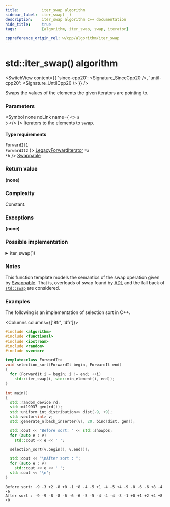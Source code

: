 ```yaml
---
title:			iter_swap algorithm
sidebar_label:	iter_swap(  )
description:	iter_swap algorithm C++ documentation
hide_title:		true
tags:			[algorithm, iter_swap, swap, iterator]

cppreference_origin_rel: w/cpp/algorithm/iter_swap
---
```



<!-- Terms -->


<!----------------- Codes ---------------------->


# std::iter_swap() algorithm

<SwitchView content={{
  'since-cpp20': <Signature_SinceCpp20 />,
  'until-cpp20': <Signature_UntilCpp20 />
}} />

Swaps the values of the elements the given iterators are pointing to.

### Parameters

<SymbolTable>

  <Symbol none noLink name={ <> <code>a</code> <br/> <code>b</code> </> }>
    Iterators to the elements to swap.
  </Symbol>

</SymbolTable>

#### Type requirements

<SymbolTable>
  <Symbol none noLink name={ <> <code>ForwardIt1</code> <br/> <code>ForwardIt2</code> </> }>
    <a href="/docs/named_req/LegacyForwardIterator">LegacyForwardIterator</a>
  </Symbol>
  <Symbol none noLink name={ <> <code>*a</code> <br/> <code>*b</code> </> }>
    <a href="/docs/named_req/Swappable">Swappable</a>
  </Symbol>
</SymbolTable>

### Return value

**(none)**

### Complexity

Constant.

### Exceptions

**(none)**

### Possible implementation

<details>
<summary>iter_swap(1)</summary>

```cpp
template<class ForwardIt1, class ForwardIt2>
constexpr void iter_swap(ForwardIt1 a, ForwardIt2 b) // constexpr since C++20
{
    using std::swap; // for ADL
    swap(*a, *b);
}
```

</details>

### Notes

This function template models the semantics of the swap operation given by [Swappable](/docs/named_req/Swappable). That is, overloads of swap found by [ADL](#) and the fall back of [`std::swap`](/docs/std/algo/ordinary/swap) are considered.

### Examples

The following is an implementation of selection sort in C++.

<Columns columns={['8fr', '4fr']}>
<div>

```cpp title='Main.cpp' showLineNumbers
#include <algorithm>
#include <functional>
#include <iostream>
#include <random>
#include <vector>

template<class ForwardIt>
void selection_sort(ForwardIt begin, ForwardIt end)
{
  for (ForwardIt i = begin; i != end; ++i)
    std::iter_swap(i, std::min_element(i, end));
}

int main()
{
  std::random_device rd;
  std::mt19937 gen(rd());
  std::uniform_int_distribution<> dist(-9, +9);
  std::vector<int> v;
  std::generate_n(back_inserter(v), 20, bind(dist, gen));

  std::cout << "Before sort: " << std::showpos;
  for (auto e : v)
    std::cout << e << ' ';

  selection_sort(v.begin(), v.end());

  std::cout << "\nAfter sort : ";
  for (auto e : v)
    std::cout << e << ' ';
  std::cout << '\n';
}
```

</div>
<div>

```plaintext title="Output"
Before sort: -9 -3 +2 -8 +0 -1 +8 -4 -5 +1 -4 -5 +4 -9 -8 -6 -6 +8 -4 -6
After sort : -9 -9 -8 -8 -6 -6 -6 -5 -5 -4 -4 -4 -3 -1 +0 +1 +2 +4 +8 +8
```

</div>
</Columns>
